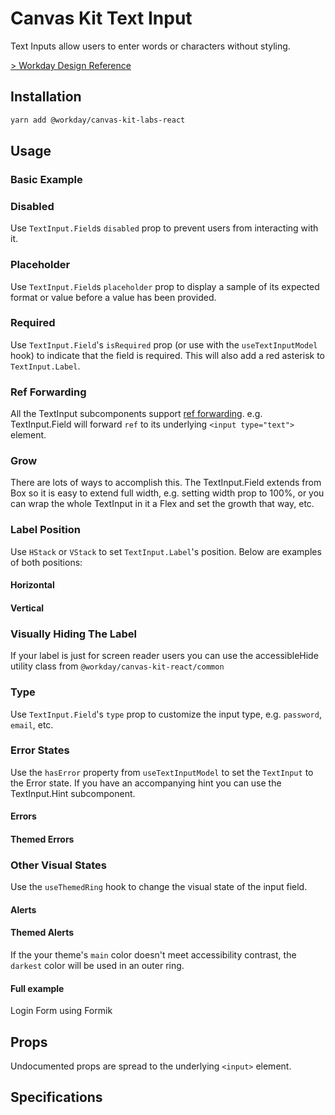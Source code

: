 


<Meta title="Labs/Inputs/Text Input/React" component={TextInput} />

# Canvas Kit Text Input

Text Inputs allow users to enter words or characters without styling.

[> Workday Design Reference](https://design.workday.com/components/inputs/text-input)

## Installation

```sh
yarn add @workday/canvas-kit-labs-react
```

## Usage

### Basic Example

<ExampleCodeBlock code={Basic} />

### Disabled

Use `TextInput.Field`s `disabled` prop to prevent users from interacting with it.

<ExampleCodeBlock code={Disabled} />

### Placeholder

Use `TextInput.Field`s `placeholder` prop to display a sample of its expected format or value before
a value has been provided.

<ExampleCodeBlock code={Placeholder} />

### Required

Use `TextInput.Field`'s `isRequired` prop (or use with the `useTextInputModel` hook) to indicate
that the field is required. This will also add a red asterisk to `TextInput.Label`.

<ExampleCodeBlock code={Required} />

### Ref Forwarding

All the TextInput subcomponents support
[ref forwarding](https://reactjs.org/docs/forwarding-refs.html). e.g. TextInput.Field will forward
`ref` to its underlying `<input type="text">` element.

<ExampleCodeBlock code={RefForwarding} />

### Grow

There are lots of ways to accomplish this. The TextInput.Field extends from Box so it is easy to
extend full width, e.g. setting width prop to 100%, or you can wrap the whole TextInput in it a Flex
and set the growth that way, etc.

<ExampleCodeBlock code={Grow} />

### Label Position

Use `HStack` or `VStack` to set `TextInput.Label`'s position. Below are examples of both positions:

#### Horizontal

<ExampleCodeBlock code={LabelPositionHorizontal} />

#### Vertical

<ExampleCodeBlock code={LabelPositionVertical} />

### Visually Hiding The Label

If your label is just for screen reader users you can use the accessibleHide utility class from
`@workday/canvas-kit-react/common`

<ExampleCodeBlock code={HiddenLabel} />

### Type

Use `TextInput.Field`'s `type` prop to customize the input type, e.g. `password`, `email`, etc.

<ExampleCodeBlock code={Password} />

### Error States

Use the `hasError` property from `useTextInputModel` to set the `TextInput` to the Error state. If
you have an accompanying hint you can use the TextInput.Hint subcomponent.

#### Errors

<ExampleCodeBlock code={Error} />

#### Themed Errors

<ExampleCodeBlock code={ThemedError} />

### Other Visual States

Use the `useThemedRing` hook to change the visual state of the input field.

#### Alerts

<ExampleCodeBlock code={Alert} />

#### Themed Alerts

If the your theme's `main` color doesn't meet accessibility contrast, the `darkest` color will be
used in an outer ring.

<ExampleCodeBlock code={ThemedAlert} />

#### Full example

Login Form using Formik

<ExampleCodeBlock code={LoginForm} />

## Props

Undocumented props are spread to the underlying `<input>` element.

<ArgsTable of={TextInput} />

## Specifications

<Specifications file="TextInputLabs.spec.ts" name="Text Input" />
